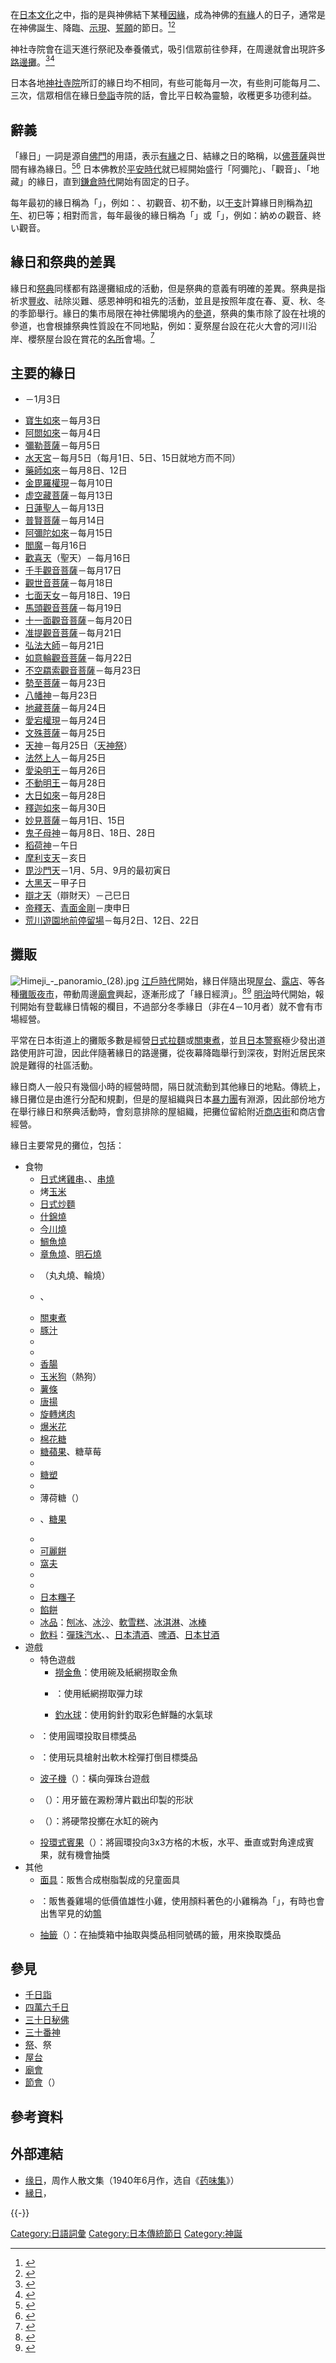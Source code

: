 {{japanese|image=Arai Yakushi 001 Ennichi 2006-06-28.JPG|japanese=縁日|kana=えんにち|romaji=Ennichi}}
{{nihongo|'''緣日'''|縁日|extra={{lang|ja|えんにち}}|extra2=|lead=yes}}在[[日本文化|日本文化]]之中，指的是與神佛結下某種[[因緣|因緣]]，成為神佛的[[緣起|有緣]]人的日子，通常是在神佛誕生、降臨、[[示現_(佛教)|示現]]、[[願_(佛教)|誓願]]的節日。<ref>{{cite web|title=Ennichi|url=http://www2.kokugakuin.ac.jp/ijcc/wp/bts/bts_e.html#ennichi|publisher=Institute for Japanese Culture and Classics, Universitas Kokugakuin|accessdate=2009-08-24|language=en}}</ref><ref>{{cite book|title=年中行事事典 初版|page=105|year=1958|author=[[西角井正慶|西角井正慶]]|publisher=東京堂|isbn=978-4-490-10016-7 |language=ja}}</ref>

神社寺院會在這天進行祭祀及奉養儀式，吸引信眾前往參拜，在周邊就會出現許多[[路邊攤|路邊攤]]。<ref>{{cite web|title=「緣日」的童趣回憶，日本祭典小遊戲大調查！|url=https://www.letsgojp.com/archives/3583/|publisher=樂吃購！日本|date=2017-06-26|accessdate=2021-02-18}}</ref><ref>{{cite web|title=日本观光小知识·缘日（庙会日）|url=http://www.japanshops.co.jp/feature/1178/%E6%97%A5%E6%9C%AC%E8%A7%82%E5%85%89%E5%B0%8F%E7%9F%A5%E8%AF%86%C2%B7%E7%BC%98%E6%97%A5%EF%BC%88%E5%BA%99%E4%BC%9A%E6%97%A5%EF%BC%89/|publisher=日本旅游购物指南|accessdate=2021-02-18}}</ref>

日本各地[[神社|神社]][[寺院|寺院]]所訂的緣日均不相同，有些可能每月一次，有些則可能每月二、三次，信眾相信在緣日[[參詣|參詣]]寺院的話，會比平日較為靈驗，收穫更多功德利益。

== 辭義 ==
「緣日」一詞是源自[[佛門|佛門]]的用語，表示[[緣分|有緣]]之日、結緣之日的略稱，以[[佛|佛]][[菩薩|菩薩]]與世間有緣為緣日。<ref>{{cite web|editor=慈怡法師|title=緣日|url=http://buddhaspace.org/dict/fk/data/%25E7%25B7%25A3%25E6%2597%25A5.html|journal=佛光大辭典|accessdate=2021-02-18}}</ref><ref>{{cite book|title=縁日|journal=精選版 [[日本国語大辞典|日本国語大辞典]]|publisher=[[小学館|小学館]]|isbn=978-4-095-21021-6|year=2005|language=ja}}</ref> 日本佛教於[[平安時代|平安時代]]就已經開始盛行「阿彌陀」、「觀音」、「地藏」的緣日，直到[[鎌倉時代|鎌倉時代]]開始有固定的日子。

每年最初的緣日稱為「{{lang|ja|初○○}}」，例如：{{link-ja|初天神}}、初觀音、初不動，以[[干支|干支]]計算緣日則稱為[[初午|初午]]、初巳等；相對而言，每年最後的緣日稱為「{{lang|ja|納めの○○}}」或「{{lang|ja|終い○○}}」，例如：納めの觀音、終い觀音。

==緣日和祭典的差異==
緣日和[[祭典|祭典]]同樣都有路邊攤組成的{{tsl|en|Street fair|街會}}活動，但是祭典的意義有明確的差異。祭典是指祈求[[豐收|豐收]]、祛除災難、感恩神明和祖先的活動，並且是按照年度在春、夏、秋、冬的季節舉行。緣日的集市局限在神社佛閣境內的[[參道|參道]]，祭典的集市除了設在社境的參道，也會根據祭典性質設在不同地點，例如：夏祭屋台設在花火大會的河川沿岸、櫻祭屋台設在賞花的[[日本櫻名所100選|名所]]會場。<ref>{{cite web|script-title=ja:「縁日」と「お祭り」の意味と違いとは？|url=https://jpnculture.net/ennichi-omaturi/|publisher=Japan Culture Lab|date=2020-07-12|language=ja}}</ref>

== 主要的緣日 ==
{{div col|cols=2}}
* {{link-ja|元三大師|良源}}－1月3日
* [[寶生如來|寶生如來]]－每月3日
* [[阿閦如來|阿閦如來]]－每月4日
* [[彌勒菩薩|彌勒菩薩]]－每月5日
* [[水天宮|水天宮]]－每月5日（每月1日、5日、15日就地方而不同）
* [[藥師如來|藥師如來]]－每月8日、12日
* [[金毘羅權現|金毘羅權現]]－每月10日
* [[虚空藏菩薩|虚空藏菩薩]]－每月13日
* [[日蓮|日蓮聖人]]－每月13日
* [[普賢菩薩|普賢菩薩]]－每月14日
* [[阿彌陀如來|阿彌陀如來]]－每月15日
* [[閻魔|閻魔]]－每月16日
* [[歡喜天|歡喜天]]（聖天）－每月16日
* [[千手觀音菩薩|千手觀音菩薩]]－每月17日
* [[觀世音菩薩|觀世音菩薩]]－每月18日
* [[七面天女|七面天女]]－每月18日、19日
* [[馬頭觀音|馬頭觀音菩薩]]－每月19日
* [[十一面觀音|十一面觀音菩薩]]－每月20日
* [[准胝觀音|准提觀音菩薩]]－每月21日
* [[弘法大師|弘法大師]]－每月21日
* [[如意輪觀音|如意輪觀音菩薩]]－每月22日
* [[不空羂索觀音|不空羂索觀音菩薩]]－每月23日
* [[勢至菩薩|勢至菩薩]]－每月23日
* [[八幡神|八幡神]]－每月23日
* [[地藏菩薩|地藏菩薩]]－每月24日
* [[愛宕權現|愛宕權現]]－每月24日
* [[文殊菩薩|文殊菩薩]]－每月25日
* [[菅原道真|天神]]－每月25日（[[天神祭|天神祭]]）
* [[法然|法然上人]]－每月25日
* [[愛染明王|愛染明王]]－每月26日
* [[不動明王|不動明王]]－每月28日
* [[大日如來|大日如來]]－每月28日
* [[釋迦如來|釋迦如來]]－每月30日
* [[妙見菩薩|妙見菩薩]]－每月1日、15日
* [[鬼子母神|鬼子母神]]－每月8日、18日、28日
* [[稻荷神|稻荷神]]－午日
* [[摩利支天|摩利支天]]－亥日
* [[毘沙門天|毘沙門天]]－1月、5月、9月的最初寅日
* [[大黑天|大黑天]]－甲子日
* [[辯才天|辯才天]]（辯財天）－己巳日
* [[帝釋天|帝釋天]]、[[青面金剛|青面金剛]]－庚申日
* [[荒川遊園地前停留場|荒川遊園地前停留場]]－每月2日、12日、22日
{{div col end}}

== 攤販 ==
{{seealso|廟會|夜市|路邊攤}}
[[File:Himeji_-_panoramio_(28).jpg|thumb]]
[[江戶時代|江戶時代]]開始，緣日伴隨出現[[屋台|屋台]]、[[露店|露店]]、{{link-ja|夜間店|夜店}}等各種[[攤販|攤販]][[夜市|夜市]]，帶動周邊[[廟會|廟會]]興起，逐漸形成了「緣日經濟」。<ref>{{cite web|author=吴真|title=日本的“缘日”礼佛：一天功德等于四万六千日！|url=https://www.thepaper.cn/newsDetail_forward_1351057|publisher=澎湃新闻|date=2015-07-12|accessdate=2021-02-18}}</ref><ref>{{cite web|title=在“缘日”体验节庆活动气氛|url=https://japan-magazine.jnto.go.jp/zh/1407_ennichi.html|publisher=JNTO|accessdate=2021-02-18}}</ref> [[明治|明治]]時代開始，報刊開始有登載緣日情報的欄目，不過部分冬季緣日（非在4－10月者）就不會有市場經營。

平常在日本街道上的攤販多數是經營[[日式拉麵|日式拉麵]]或[[關東煮|關東煮]]，並且[[日本警察|日本警察]]極少發出道路使用許可證，因此伴隨著緣日的路邊攤，從夜幕降臨舉行到深夜，對附近居民來說是難得的社區活動。

緣日商人一般只有幾個小時的經營時間，隔日就流動到其他緣日的地點。傳統上，緣日攤位是由{{tsl|ja|的屋}}進行分配和規劃，但是的屋組織與日本[[暴力團|暴力團]]有淵源，因此部份地方在舉行緣日和祭典活動時，會刻意排除的屋組織，把攤位留給附近[[商店街|商店街]]和商店會經營。

緣日主要常見的攤位，包括：

{{div col|cols=2}}
* 食物
** [[日式烤雞串|日式烤雞串]]、{{link-ja|日式烤肉串|やきとん}}、[[串燒|串燒]]
** 烤[[玉米|玉米]]
** [[日式炒麵|日式炒麵]]
** [[什錦燒|什錦燒]]
** [[今川燒|今川燒]]
** [[鯛魚燒|鯛魚燒]]
** [[章魚燒|章魚燒]]、[[玉子燒_(明石市)|明石燒]]
** {{link-ja|大阪燒|大阪焼き}}（丸丸燒、輪燒）
** {{link-ja|烤魷魚|イカ焼き}}、{{link-ja|烤烏賊|ポンポン焼き}}
** [[關東煮|關東煮]]
** [[豚汁|豚汁]]
** {{link-ja|日式味噌滷大腸|もつ煮|滷大腸}}
** {{link-ja|烤高麗菜|キャベツ焼き}}
** [[肉腸|香腸]]
** [[玉米狗|玉米狗]]（熱狗）
** [[馬鈴薯條|薯條]]
** [[唐揚|唐揚]]
** [[土耳其烤肉|旋轉烤肉]]
** [[爆米花|爆米花]]
** [[棉花糖_(棉絮狀)|棉花糖]]
** [[糖蘋果|糖蘋果]]、糖草莓
** {{link-ja|杏飴|あんず飴}}
** [[糖塑|糖塑]]
** {{link-ja|鳖甲飴|鼈甲飴}}
** 薄荷糖（{{link-ja|ハッカパイプ}}）
** {{link-ja|駄菓子|駄菓子|懷舊零食}}、[[糖果|糖果]]
** {{link-ja|日式雞蛋糕|ベビーカステラ|雞蛋糕}}
** [[可麗餅|可麗餅]]
** [[窩夫|窩夫]]
** {{link-ja|醬汁仙貝|ソースせんべい}}
** {{link-ja|巧克力香蕉|チョコバナナ}}
** [[糰子_(日本)|日本糰子]]
** [[餡餅|餡餅]]
** [[冰品|冰品]]：[[刨冰|刨冰]]、[[冰沙|冰沙]]、[[軟雪糕|軟雪糕]]、[[冰淇淋|冰淇淋]]、[[冰棒|冰棒]]
** [[飲料|飲料]]：[[彈珠汽水|彈珠汽水]]、{{link-ja|清涼飲料水|清涼飲料水}}、[[日本清酒|日本清酒]]、[[啤酒|啤酒]]、[[日本甘酒|日本甘酒]]
* 遊戲
** 特色遊戲
*** [[撈金魚|撈金魚]]：使用碗及紙網撈取金魚
*** {{link-ja|彈力球|スーパーボール|撈彈力球}}：使用紙網撈取彈力球
*** [[風船#水風船|釣水球]]：使用鉤針釣取彩色鮮豔的水氣球
** {{link-ja|投環|輪投げ}}：使用圓環投取目標獎品
** {{link-ja|射靶|射的}}：使用玩具槍射出軟木栓彈打倒目標獎品
** [[波子機|波子機]]（{{lang|ja|スマートボール}}）：橫向彈珠台遊戲
** {{link-ja|挑版畫 (遊戲)|カタヌキ|挑版畫}}（{{lang|ja|カタヌキ}}）：用牙籤在澱粉薄片戳出印製的形狀
** {{link-ja|水下投幣|水中コイン落とし}}（{{lang|ja|水中コイン落とし}}）：將硬幣投擲在水缸的碗內
** [[投環式賓果|投環式賓果]]（{{lang|ja|輪投げでビンゴ}}）：將圓環投向3x3方格的木板，水平、垂直或對角達成賓果，就有機會抽獎
* 其他
** [[面具|面具]]：販售合成樹脂製成的兒童面具
** {{link-ja|小雞|ひよこ}}：販售養雞場的低價值雄性小雞，使用顏料著色的小雞稱為「{{link-ja|彩色小雞|カラーひよこ}}」，有時也會出售罕見的幼[[日本鵪鶉|鶉]]
** [[抽籤|抽籤]]（{{lang|ja|くじ}}）：在抽獎箱中抽取與獎品相同號碼的籤，用來換取獎品

{{div col end}}

== 參見 ==
{{Commonscat|Yatai|屋台}}
* [[千日詣|千日詣]]
* [[四萬六千日|四萬六千日]]
* [[三十日秘佛|三十日秘佛]]
* [[三十番神|三十番神]]
* [[祭_(日本)|祭]]、{{link-ja|納涼}}祭
* [[屋台|屋台]]
* [[廟會|廟會]]
* [[節會|節會]]（{{lang|en|Fair}}）

== 參考資料 ==
{{reflist}}

== 外部連結 ==
* [http://m.sbkk8.com/xiandai/zhouzuorensanwenji/216331.html 缘日]，周作人散文集（1940年6月作，选自《[[:s:药味集|药味集]]》）
* [https://kotobank.jp/word/%E7%B8%81%E6%97%A5-38323 縁日]，{{link-ja|コトバンク}}{{ja-icon}}
{{-}}
{{DEFAULTSORT:E}}
{{Authority control}}

[[Category:日語詞彙|Category:日語詞彙]]
[[Category:日本傳統節日|Category:日本傳統節日]]
[[Category:神誕|Category:神誕]]